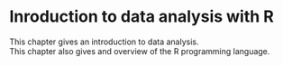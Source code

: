 # Inroduction to data analysis with R

This chapter gives an introduction to data analysis.  
This chapter also gives and overview of the R programming language. 
